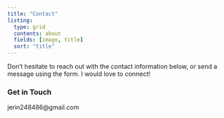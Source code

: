 ```yaml
---
title: "Contact"
listing:
  type: grid
  contents: about
  fields: [image, title]
  sort: "title"
---
```


Don’t hesitate to reach out with the contact information below, or send a message using the form. I would love to connect!


### **Get in Touch**

jerin248486@gmail.com





